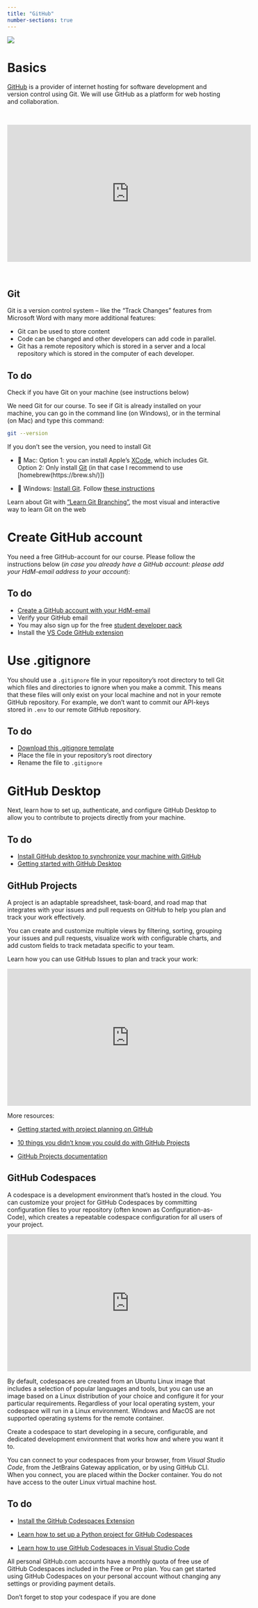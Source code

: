 ```yaml
---
title: "GitHub"
number-sections: true
---
```



![](/images/github.png)

# Basics

[GitHub](https://github.com/) is a provider of internet hosting for software development and version control using Git. We will use GitHub as a platform for web hosting and collaboration. 

<br>

<iframe width="560" height="315" src="https://www.youtube.com/embed/w3jLJU7DT5E" title="YouTube video player" frameborder="0" allow="accelerometer; autoplay; clipboard-write; encrypted-media; gyroscope; picture-in-picture" allowfullscreen></iframe>  

<br>



## Git

Git is a version control system -- like the "Track Changes" features from Microsoft Word with many more additional features:

- Git can be used to store content 
- Code can be changed and other developers can add code in parallel.
- Git has a remote repository which is stored in a server and a local repository which is stored in the computer of each developer.  


::: {.callout-important}
## To do
Check if you have Git on your machine (see instructions below)
:::

We need Git for our course. To see if Git is already installed on your machine, you can go in the command line (on Windows), or in the terminal (on Mac) and type this command:

```bash
git --version
```

If you don't see the version, you need to install Git

- 💾 Mac: Option 1: you can install Apple's [XCode](https://apps.apple.com/us/app/xcode/id497799835?mt=12), which includes Git. Option 2: Only install [Git](https://git-scm.com/download/mac) (in that case I recommend to use [homebrew(https://brew.sh/)])

- 💾 Windows: [Install Git](https://git-scm.com/download/win). Follow [these instructions](https://www.heise.de/tipps-tricks/Git-auf-Windows-installieren-und-einrichten-5046134.html)


:::{.callout-note}
Learn about Git with ["Learn Git Branching"](https://learngitbranching.js.org/), the most visual and interactive way to learn Git on the web
:::


# Create GitHub account

You need a free GitHub-account for our course. Please follow the instructions below (*in case you already have a GitHub account: please add your HdM-email address to your account*):

::: {.callout-important}
## To do

- [Create a GitHub account with your HdM-email](https://github.com/join)
- Verify your GitHub email
- You may also sign up for the free [student developer pack](https://education.github.com/pack)  
- Install the [VS Code GitHub extension](https://code.visualstudio.com/docs/editor/github)

:::

# Use .gitignore 

You should use a `.gitignore` file in your repository's root directory to tell Git which files and directories to ignore when you make a commit. This means that these files will only exist on your local machine and not in your remote GitHub repository. For example, we don't want to commit our API-keys stored in `.env` to our remote GitHub repository.

::: {.callout-important}
## To do

- [Download this .gitignore template](/.gitignore)
- Place the file in your repository's root directory
- Rename the file to `.gitignore`

:::

<!-- To learn more about API saftey, review [this information]( https://help.openai.com/en/articles/5112595-best-practices-for-api-key-safety). -->


# GitHub Desktop

Next, learn how to set up, authenticate, and configure GitHub Desktop to allow you to contribute to projects directly from your machine.

::: {.callout-important}
## To do
- [Install GitHub desktop to synchronize your machine with GitHub](https://desktop.github.com/)
- [Getting started with GitHub Desktop](https://docs.github.com/en/desktop/installing-and-configuring-github-desktop/overview/getting-started-with-github-desktop)
:::


<!--
### GitHub SSH Key

Using the SSH protocol, you can connect and authenticate to remote servers and services from your terminal. With SSH keys, you can connect to GitHub without supplying your username and personal access token at each visit.

1. [Check for existing SSH keys](https://docs.github.com/en/authentication/connecting-to-github-with-ssh/checking-for-existing-ssh-keys)
1. [Generate a SSH-Key](https://docs.github.com/en/authentication/connecting-to-github-with-ssh/generating-a-new-ssh-key-and-adding-it-to-the-ssh-agent)
1. [Add a new SSH key](https://docs.github.com/en/authentication/connecting-to-github-with-ssh/adding-a-new-ssh-key-to-your-github-account)
1. [Test connection](https://docs.github.com/en/authentication/connecting-to-github-with-ssh/testing-your-ssh-connection)
-->

## GitHub Projects

A project is an adaptable spreadsheet, task-board, and road map that integrates with your issues and pull requests on GitHub to help you plan and track your work effectively. 

You can create and customize multiple views by filtering, sorting, grouping your issues and pull requests, visualize work with configurable charts, and add custom fields to track metadata specific to your team. 

Learn how you can use GitHub Issues to plan and track your work:

<iframe width="560" height="315" src="https://www.youtube-nocookie.com/embed/yFQ-p6wMS_Y?si=vYu5dBCHN4XfyPk3" title="YouTube video player" frameborder="0" allow="accelerometer; autoplay; clipboard-write; encrypted-media; gyroscope; picture-in-picture; web-share" allowfullscreen></iframe>


More resources:

- [Getting started with project planning on GitHub](https://github.blog/2022-02-11-getting-started-with-project-planning-on-github/)

- [10 things you didn’t know you could do with GitHub Projects](https://github.blog/2023-08-28-10-things-you-didnt-know-you-could-do-with-github-projects/)

- [GitHub Projects documentation](https://docs.github.com/en/issues/planning-and-tracking-with-projects/learning-about-projects/about-projects)

## GitHub Codespaces

A codespace is a development environment that's hosted in the cloud. You can customize your project for GitHub Codespaces by committing configuration files to your repository (often known as Configuration-as-Code), which creates a repeatable codespace configuration for all users of your project.


<iframe width="560" height="315" src="https://www.youtube-nocookie.com/embed/_W9B7qc9lVc?si=WW1MwZp6g594GeHR" title="YouTube video player" frameborder="0" allow="accelerometer; autoplay; clipboard-write; encrypted-media; gyroscope; picture-in-picture; web-share" allowfullscreen></iframe>


By default, codespaces are created from an Ubuntu Linux image that includes a selection of popular languages and tools, but you can use an image based on a Linux distribution of your choice and configure it for your particular requirements. Regardless of your local operating system, your codespace will run in a Linux environment. Windows and MacOS are not supported operating systems for the remote container.

:::{.callout-note}
Create a codespace to start developing in a secure, configurable, and dedicated development environment that works how and where you want it to.
:::

You can connect to your codespaces from your browser, from *Visual Studio Code*, from the JetBrains Gateway application, or by using GitHub CLI. When you connect, you are placed within the Docker container. You do not have access to the outer Linux virtual machine host.


::: {.callout-important}
## To do
- [Install the GitHub Codespaces Extension](https://marketplace.visualstudio.com/items?itemName=GitHub.codespaces)

- [Learn how to set up a Python project for GitHub Codespaces](https://docs.github.com/en/codespaces/setting-up-your-project-for-codespaces/adding-a-dev-container-configuration/setting-up-your-python-project-for-codespaces)

- [Learn how to use GitHub Codespaces in Visual Studio Code](https://docs.github.com/en/codespaces/developing-in-codespaces/using-github-codespaces-in-visual-studio-code)

:::

All personal GitHub.com accounts have a monthly quota of free use of GitHub Codespaces included in the Free or Pro plan. You can get started using GitHub Codespaces on your personal account without changing any settings or providing payment details.

:::{.callout-warning}
Don't forget to stop your codespace if you are done
:::

